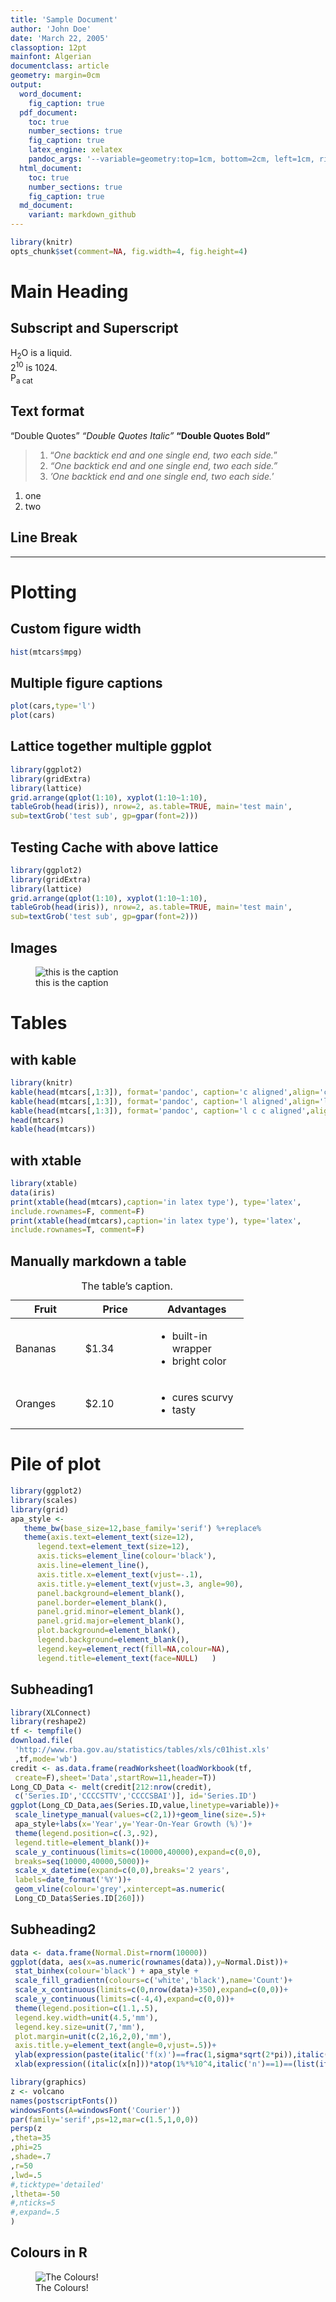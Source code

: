 ```yaml
---
title: 'Sample Document'
author: 'John Doe'
date: 'March 22, 2005'
classoption: 12pt
mainfont: Algerian
documentclass: article
geometry: margin=0cm
output:
  word_document:
    fig_caption: true
  pdf_document:
    toc: true
    number_sections: true
    fig_caption: true
    latex_engine: xelatex
    pandoc_args: '--variable=geometry:top=1cm, bottom=2cm, left=1cm, right=1cm'
  html_document:
    toc: true
    number_sections: true
    fig_caption: true
  md_document:
    variant: markdown_github
---
```

```r
library(knitr)
opts_chunk$set(comment=NA, fig.width=4, fig.height=4)
```
# Main Heading

## Subscript and Superscript
H~2~O is a liquid.  
2^10^ is 1024.  
P~a\ cat~  

## Text format
"Double Quotes"
*"Double Quotes Italic"*
**"Double Quotes Bold"**

> #. "*One backtick end and one single end, two each side.*"
> #. *"One backtick end and one single end, two each side."*
> #. *'One backtick end and one single end, two each side.*'

#. one
#. two

## Line Break

---


# Plotting

## Custom figure width
```r
hist(mtcars$mpg)
```

## Multiple figure captions
```r
plot(cars,type='l')
plot(cars)
```

## Lattice together multiple ggplot
```r
library(ggplot2)
library(gridExtra)
library(lattice)
grid.arrange(qplot(1:10), xyplot(1:10~1:10),
tableGrob(head(iris)), nrow=2, as.table=TRUE, main='test main',
sub=textGrob('test sub', gp=gpar(font=2)))
```  

## Testing Cache with above lattice
```r
library(ggplot2)
library(gridExtra)
library(lattice)
grid.arrange(qplot(1:10), xyplot(1:10~1:10),
tableGrob(head(iris)), nrow=2, as.table=TRUE, main='test main',
sub=textGrob('test sub', gp=gpar(font=2)))
```  

## Images  
  
![this is the caption](http://i.imgur.com/RVNmr.jpg) 
  

# Tables

## with kable
```r
library(knitr)
kable(head(mtcars[,1:3]), format='pandoc', caption='c aligned',align='c')
kable(head(mtcars[,1:3]), format='pandoc', caption='l aligned',align='l')
kable(head(mtcars[,1:3]), format='pandoc', caption='l c c aligned',align=c('l','c','c'))
head(mtcars)
kable(head(mtcars))
```  

## with xtable
```r
library(xtable)
data(iris)
print(xtable(head(mtcars),caption='in latex type'), type='latex',
include.rownames=F, comment=F)
print(xtable(head(mtcars),caption='in latex type'), type='latex',
include.rownames=T, comment=F)
```

## Manually markdown a table  

: The table's caption.
  
+---------------+---------------+--------------------+
| Fruit         | Price         | Advantages         |
+===============+===============+====================+
| Bananas       | $1.34         | - built-in wrapper |
|               |               | - bright color     |
+---------------+---------------+--------------------+
| Oranges       | $2.10         | - cures scurvy     |
|               |               | - tasty            |
+---------------+---------------+--------------------+
  

# Pile of plot
```r
library(ggplot2)
library(scales)
library(grid)
apa_style <-
   theme_bw(base_size=12,base_family='serif') %+replace%
   theme(axis.text=element_text(size=12),
      legend.text=element_text(size=12),
      axis.ticks=element_line(colour='black'),
      axis.line=element_line(),
      axis.title.x=element_text(vjust=-.1),
      axis.title.y=element_text(vjust=.3, angle=90),
      panel.background=element_blank(),
      panel.border=element_blank(),
      panel.grid.minor=element_blank(),
      panel.grid.major=element_blank(),
      plot.background=element_blank(),
      legend.background=element_blank(),
      legend.key=element_rect(fill=NA,colour=NA),
      legend.title=element_text(face=NULL)   )
```


## Subheading1
```r
library(XLConnect)
library(reshape2)
tf <- tempfile()
download.file(
 'http://www.rba.gov.au/statistics/tables/xls/c01hist.xls'
 ,tf,mode='wb')
credit <- as.data.frame(readWorksheet(loadWorkbook(tf,
 create=F),sheet='Data',startRow=11,header=T))
Long_CD_Data <- melt(credit[212:nrow(credit),
 c('Series.ID','CCCCSTTV','CCCCSBAI')], id='Series.ID')
ggplot(Long_CD_Data,aes(Series.ID,value,linetype=variable))+
 scale_linetype_manual(values=c(2,1))+geom_line(size=.5)+
 apa_style+labs(x='Year',y='Year-On-Year Growth (%)')+
 theme(legend.position=c(.3,.92),
 legend.title=element_blank())+
 scale_y_continuous(limits=c(10000,40000),expand=c(0,0),
 breaks=seq(10000,40000,5000))+
 scale_x_datetime(expand=c(0,0),breaks='2 years',
 labels=date_format('%Y'))+
 geom_vline(colour='grey',xintercept=as.numeric(
 Long_CD_Data$Series.ID[260]))
```

## Subheading2
```r
data <- data.frame(Normal.Dist=rnorm(10000))
ggplot(data, aes(x=as.numeric(rownames(data)),y=Normal.Dist))+ 
 stat_binhex(colour='black') + apa_style +
 scale_fill_gradientn(colours=c('white','black'),name='Count')+
 scale_x_continuous(limits=c(0,nrow(data)+350),expand=c(0,0))+
 scale_y_continuous(limits=c(-4,4),expand=c(0,0))+
 theme(legend.position=c(1.1,.5),
 legend.key.width=unit(4.5,'mm'),
 legend.key.size=unit(7,'mm'),
 plot.margin=unit(c(2,16,2,0),'mm'),
 axis.title.y=element_text(angle=0,vjust=.5))+
 ylab(expression(paste(italic('f(x)')==frac(1,sigma*sqrt(2*pi)),italic(' e')^{frac(-(x-mu)^2, 2*sigma^2)})))+
 xlab(expression((italic(x[n]))*atop(1%*%10^4,italic('n')==1)==(list(italic(x)[1], ..., italic(x[n])))))
```

```r
library(graphics)
z <- volcano
names(postscriptFonts())
windowsFonts(A=windowsFont('Courier'))
par(family='serif',ps=12,mar=c(1.5,1,0,0))
persp(z
,theta=35
,phi=25
,shade=.7
,r=50
,lwd=.5
#,ticktype='detailed'
,ltheta=-50
#,nticks=5
#,expand=.5
)
```

## Colours in R
  
![The Colours!](http://research.stowers-institute.org/efg/R/Color/Chart/ColorsChart1.jpg)




